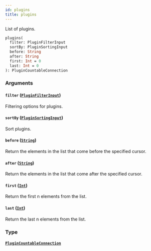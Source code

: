 ```yaml
---
id: plugins
title: plugins
---
```


List of plugins.

```graphql
plugins(
  filter: PluginFilterInput
  sortBy: PluginSortingInput
  before: String
  after: String
  first: Int = 0
  last: Int = 0
): PluginCountableConnection

```

### Arguments

#### `filter` ([`PluginFilterInput`](/developer/api-reference/inputs/plugin-filter-input.mdx))

Filtering options for plugins.

#### `sortBy` ([`PluginSortingInput`](/developer/api-reference/inputs/plugin-sorting-input.mdx))

Sort plugins.

#### `before` ([`String`](/developer/api-reference/scalars/string.mdx))

Return the elements in the list that come before the specified cursor.

#### `after` ([`String`](/developer/api-reference/scalars/string.mdx))

Return the elements in the list that come after the specified cursor.

#### `first` ([`Int`](/developer/api-reference/scalars/int.mdx))

Return the first n elements from the list.

#### `last` ([`Int`](/developer/api-reference/scalars/int.mdx))

Return the last n elements from the list.

### Type

#### [`PluginCountableConnection`](/developer/api-reference/objects/plugin-countable-connection.mdx)
